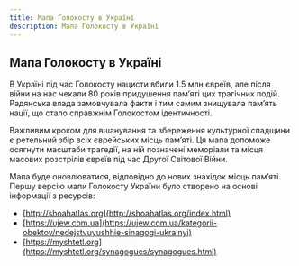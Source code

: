 ```yaml
---
title: Мапа Голокосту в Україні
description: Мапа Голокосту в Україні
---
```



## Мапа Голокосту в Україні

В Україні під час Голокосту нацисти вбили 1.5 млн євреїв, але після війни на нас
чекали 80 років придушення пам’яті цих трагічних подій. Радянська влада
замовчувала факти і тим самим знищувала пам’ять нації, що стало справжнім
Голокостом ідентичності.

Важливим кроком для вшанування та збереження культурної спадщини є ретельний
збір всіх єврейських місць пам’яті. Ця мапа допоможе осягнути масштаби трагедії,
на ній позначені меморіали та місця масових розстрілів євреїв під час Другої
Світової Війни.

<Maps />

Мапа буде оновлюватися, відповідно до нових знахідок місць пам’яті. Першу версію
мапи Голокосту України було створено на основі інформації з ресурсів:

- [http://shoahatlas.org](http://shoahatlas.org/index.html)
- [https://ujew.com.ua](https://ujew.com.ua/kategorii-obektov/nedejstvuyushhie-sinagogi-ukrainyi)
- [https://myshtetl.org](https://myshtetl.org/synagogues/synagogues.html)

